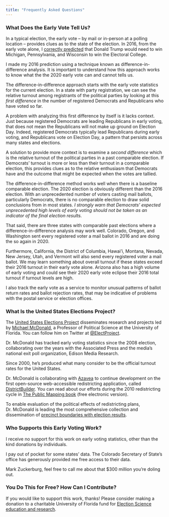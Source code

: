 ```yaml
---
title: "Frequently Asked Questions"
---
```

### What Does the Early Vote Tell Us?

In a typical election, the early vote -- by mail or in-person at a polling location -- provides clues as to the state of the election. In 2016, from the early vote alone, I [correctly predicted](https://www.huffpost.com/entry/early-vote-election-eve-p_b_12853864) that Donald Trump would need to win Michigan, Pennsylvania, and Wisconsin to win the Electoral College.

I made my 2016 prediction using a technique known as difference-in-difference analysis. It is important to understand how this approach works to know what the the 2020 early vote can and cannot tells us.

The difference-in-difference approach starts with the early vote statistics for the current election. In a state with party registration, we can see the relative turnout among registrants of the political parties by looking at this *first difference* in the number of registered Democrats and Republicans who have voted so far. 

A problem with analyzing this first difference by itself is it lacks context. Just because registered Democrats are leading Republicans in early voting, that does not mean the Republicans will not make up ground on Election Day. Indeed, registered Democrats typically lead Republicans during early voting, and Republicans vote on Election Day, a pattern that persists across many states and elections.

A solution to provide more context is to examine a *second difference* which is the relative turnout of the political parties in a past comparable election. If Democrats' turnout is more or less than their turnout in a comparable election, this provides clues as to the relative enthusiasm that Democrats have and the outcome that might be expected when the votes are tallied.

The difference-in-difference method works well when there is a baseline comparable election. The 2020 election is obviously different than the 2016 election. With an unprecedented number of voters casting mail ballots, particularly Democrats, there is no comparable election to draw solid conclusions from in most states. *I strongly warn that Democrats' expected unprecedented high levels of early voting should not be taken as an indicator of the final election results.*

That said, there are three states with comparable past elections where a difference-in-difference analysis may work well. Colorado, Oregon, and Washington sent every registered voter a mail ballot in 2016 and are doing the so again in 2020.

Furthermore, California, the District of Columbia, Hawai'i, Montana, Nevada, New Jersey, Utah, and Vermont will also send every registered voter a mail ballot. We may learn something about overall turnout if these states exceed their 2016 turnout in their early vote alone. Arizona also has a high volume of early voting and could see their 2020 early vote eclipse their 2016 total turnout if turnout levels are high.

I also track the early vote as a service to monitor unusual patterns of ballot return rates and ballot rejection rates, that may be indicative of problems with the postal service or election offices.

### What Is the United States Elections Project?

The [United States Elections Project](http://www.electproject.org/) disseminates research and projects led by [Michael McDonald](https://sites.google.com/site/uselectionsproject/dr-mcdonald-bio), a Professor of Political Science at the University of Florida. You can follow him on Twitter at [\@ElectProject](https://twitter.com/ElectProject).

Dr. McDonald has tracked early voting statistics since the 2008 election, collaborating over the years with the Associated Press and the media's national exit poll organization, Edison Media Research.

Since 2000, he's produced what many consider to be the official turnout rates for the United States.

Dr. McDonald is collaborating with [Azavea](https://www.azavea.com/) to continue development on the first open-source web-accessible redistricting application, called [DistrictBuilder](https://www.districtbuilder.org/). You can read about our efforts during the 2010 redistricting cycle in [The Public Mapping book](https://cornellopen.org/9781501738548/the-public-mapping-project/) (free electronic version).

To enable evaluation of the political effects of redistricting plans, Dr. McDonald is leading the most comprehensive collection and dissemination of [precinct boundaries with election results](https://dataverse.harvard.edu/dataverse/electionscience).

### Who Supports this Early Voting Work?

I receive no support for this work on early voting statistics, other than the kind donations by individuals. 

I pay out of pocket for some states' data. The Colorado Secretary of State's office has generously provided me free access to their data.

Mark Zuckerburg, feel free to call me about that $300 million you're doling out.

### You Do This for Free? How Can I Contribute?

If you would like to support this work, thanks! Please consider making a donation to a charitable University of Florida fund for [Election Science education and research](https://www.uff.ufl.edu/giving-opportunities/023435-uf-election-science-group-fund/).